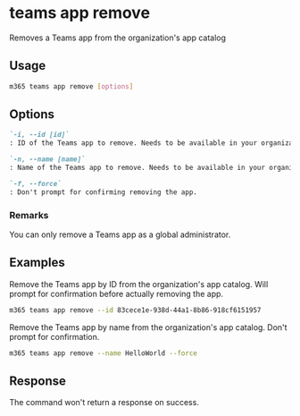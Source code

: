 
# teams app remove

Removes a Teams app from the organization's app catalog

## Usage

```sh
m365 teams app remove [options]
```

## Options

```md definition-list
`-i, --id [id]`
: ID of the Teams app to remove. Needs to be available in your organization\'s app catalog. Specify either `id` or `name`.

`-n, --name [name]`
: Name of the Teams app to remove. Needs to be available in your organization\'s app catalog. Specify either `id` or `name`.

`-f, --force`
: Don't prompt for confirming removing the app.
```

<Global />

### Remarks

You can only remove a Teams app as a global administrator.

## Examples

Remove the Teams app by ID from the organization's app catalog. Will prompt for confirmation before actually removing the app.

```sh
m365 teams app remove --id 83cece1e-938d-44a1-8b86-918cf6151957
```

Remove the Teams app by name from the organization's app catalog. Don't prompt for confirmation.

```sh
m365 teams app remove --name HelloWorld --force
```

## Response

The command won't return a response on success.
